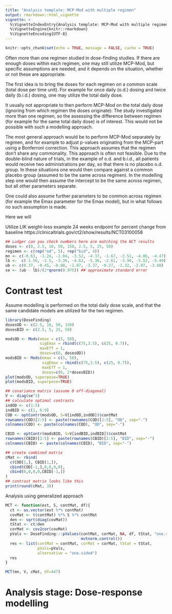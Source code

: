 ```yaml
---
title: "Analysis template: MCP-Mod with multiple regimen"
output: rmarkdown::html_vignette
vignette: >
  %\VignetteIndexEntry{Analysis template: MCP-Mod with multiple regimen}
  %\VignetteEngine{knitr::rmarkdown}
  %\VignetteEncoding{UTF-8}
---
```


```r
knitr::opts_chunk$set(echo = TRUE, message = FALSE, cache = TRUE)
```

Often more than one regimen studied in dose-finding studies. If there
are enough doses within each regimen, one may still utilize MCP-Mod,
but specific assumptions are needed, and it depends on the situation,
whether or not these are appropriate.

The first idea is to bring the doses for each regimen on a common
scale (total dose per time unit). For example for once daily (o.d.)
dosing and twice daily (b.i.d.) dosing, one may utilize the total
daily dose.

It usually not appropriate to then perform MCP-Mod on the total daily
dose (ignoring from which regimen the doses originate): The study
investigated more than one regimen, so the assessing the difference
between regimen (for example for the same total daily dose) is of
interest. This would not be possible with such a modelling approach.

The most general approach would be to perform MCP-Mod separately by
regimen, and for example to adjust p-values originating from the
MCP-part using a Bonferroni correction. This approach assumes that the
regimen don't share any commonality. This approach is often not
feasible. Due to the double-blind nature of trials, in the example of
o.d. and b.i.d., all patients would receive two administrations per
day, so that there is no placebo o.d. group. In these situations one
would then compare against a common placebo group (assumed to be the
same across regimen). In the modelling step one would then assume the
intercept to be the same across regimen, but all other parameters
separate.

One could also assume further parameters to be common across regimen
(for example the Emax parameter for the Emax model), but in what
follows no such assumption is made.

Here we will 

Utilize LIK weight-loss example 24 weeks endpoint for percent change
from baseline
https://clinicaltrials.gov/ct2/show/results/NCT03100058

```r
## Ludger can you check numbers here are matching the NCT results
doses <- c(0, 2.5, 10, 50, 150, 2.5, 5, 25, 50)
regimen <- c(rep("od", 5), rep("bid", 4))
mn <- c(-0.63, -1.24, -2.04, -3.52, -4.37, -1.67, -2.51, -4.06, -4.47)
lb <-  c(-1.56, -2.5, -3.36, -4.62, -5.36, -2.61, -3.94, -5.52, -5.49)
ub <- c(0.37, -0.45, -0.88, -1.87, -3.37, -0.27, -1.32, -2.87, -3.48)
se <- (ub - lb)/(2*qnorm(0.975)) ## approximate standard error
```


# Contrast test

Assume modelling is performed on the total daily dose scale, and that
the same candidate models are utilized for the two regimen.

```r
library(DoseFinding)
dosesOD <- c(2.5, 10, 50, 150)
dosesBID <- c(2.5, 5, 25, 50)

modsOD <- Mods(emax = c(5, 50),
               sigEmax = rbind(c(75,3.5), c(25, 0.7)),
               maxEff = 1,
               doses=c(0, dosesOD))
modsBID <- Mods(emax = c(5, 50),
                sigEmax = rbind(c(75,3.5), c(25, 0.7)),
                maxEff = 1,
                doses=c(0, 2*dosesBID))
plot(modsOD, superpose=TRUE)
plot(modsBID, superpose=TRUE)
```

```r
## covariance matrix (assume 0 off-diagonal)
V <- diag(se^2)
## calculate optimal contrasts
indOD <- c(1:5)
indBID <- c(1, 6:9)
COD <- optContr(modsOD, S=V[indOD,indOD])$contMat
rownames(COD)[2:5] <- paste(rownames(COD)[2:5], "OD", sep="-")
colnames(COD) <- paste(colnames(COD), "OD", sep="-")

CBID <- optContr(modsBID, S=V[indBID,indBID])$contMat
rownames(CBID)[2:5] <- paste(rownames(CBID)[2:5], "BID", sep="-")
colnames(CBID) <- paste(colnames(CBID), "BID", sep="-")

## create combined matrix
cMat <- rbind(
  c(COD[1,], CBID[1,]),
  cbind(COD[-1,],0,0,0,0),
  cbind(0,0,0,0,CBID[-1,])
)
## contrast matrix looks like this
print(round(cMat, 3))
```

Analysis using generalized approach

```r

MCT <- function(est, S, contMat, df){
  ct <- as.vector(est %*% contMat)
  covMat <- t(contMat) %*% S %*% contMat
  den <- sqrt(diag(covMat))
  tStat <- ct/den
  corMat <- cov2cor(covMat)
  pVals <- DoseFinding:::pValues(contMat, corMat, NA, df, tStat, "one.sided", 
                                 mvtnorm.control())
  res <- list(contMat = contMat, corMat = corMat, tStat = tStat,
              pVals=pVals,
              alternative = "one.sided")
  res
}

MCT(mn, V, cMat, df=447)
```

# Analysis stage: Dose-response modelling
